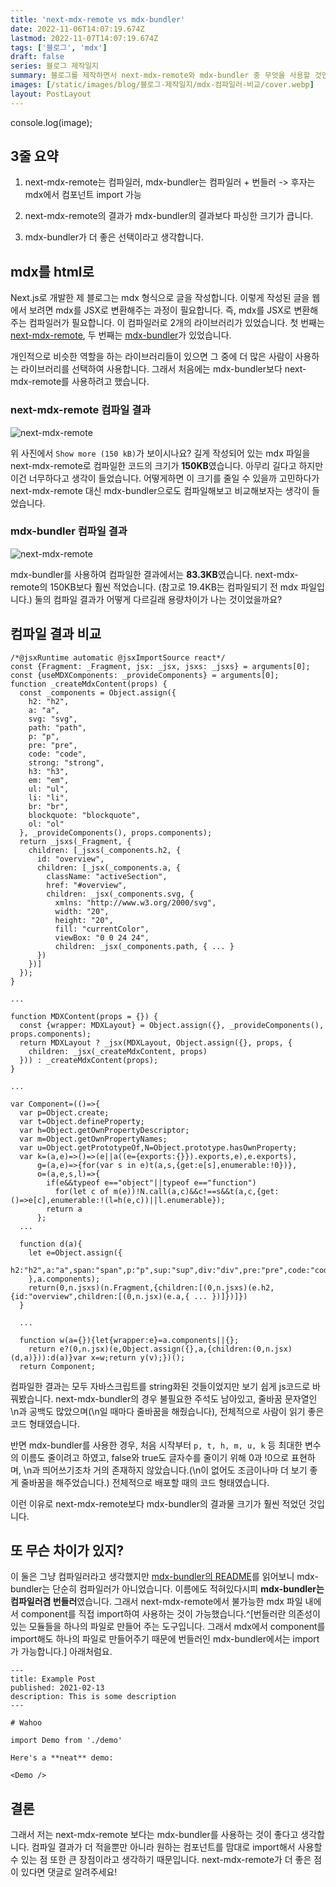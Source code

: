 ```yaml
---
title: 'next-mdx-remote vs mdx-bundler'
date: 2022-11-06T14:07:19.674Z
lastmod: 2022-11-07T14:07:19.674Z
tags: ['블로그', 'mdx']
draft: false
series: 블로그 제작일지
summary: 블로그를 제작하면서 next-mdx-remote와 mdx-bundler 중 무엇을 사용할 것인지 고민했었는데, 이 두 라이브러리를 비교한 글입니다.
images: [/static/images/blog/블로그-제작일지/mdx-컴파일러-비교/cover.webp]
layout: PostLayout
---
```



console.log(image);

## 3줄 요약

1. next-mdx-remote는 컴파일러, mdx-bundler는 컴파일러 + 번들러 -> 후자는 mdx에서 컴포넌트 import 가능

2. next-mdx-remote의 결과가 mdx-bundler의 결과보다 파싱한 크기가 큽니다.

3. mdx-bundler가 더 좋은 선택이라고 생각합니다.


## mdx를 html로

Next.js로 개발한 제 블로그는 mdx 형식으로 글을 작성합니다. 이렇게 작성된 글을 웹에서 보려면 mdx를 JSX로 변환해주는
과정이 필요합니다. 즉, mdx를 JSX로 변환해주는 컴파일러가 필요합니다. 이 컴파일러로 2개의 라이브러리가 있었습니다.
첫 번째는 [next-mdx-remote](https://www.npmjs.com/package/next-mdx-remote),
두 번째는 [mdx-bundler](https://www.npmjs.com/package/mdx-bundler)가 있었습니다.


개인적으로 비슷한 역할을 하는 라이브러리들이 있으면 그 중에 더 많은 사람이 사용하는 라이브러리를 선택하여 사용합니다.
그래서 처음에는 mdx-bundler보다 next-mdx-remote를 사용하려고 했습니다.

### next-mdx-remote 컴파일 결과

![next-mdx-remote](/static/images/blog/블로그-제작일지/mdx-컴파일러-비교/next-mdx-remote-log.webp)

위 사진에서 `Show more (150 kB)`가 보이시나요? 길게 작성되어 있는 mdx 파일을 next-mdx-remote로 컴파일한 코드의
크기가 **150KB**였습니다. 아무리 길다고 하지만 이건 너무하다고 생각이 들었습니다. 어떻게하면 이 크기를 줄일 수 있을까
고민하다가 next-mdx-remote 대신 mdx-bundler으로도 컴파일해보고 비교해보자는 생각이 들었습니다.

### mdx-bundler 컴파일 결과

![next-mdx-remote](/static/images/blog/블로그-제작일지/mdx-컴파일러-비교/mdx-bundler-log.webp)

mdx-bundler를 사용하여 컴파일한 결과에서는 **83.3KB**였습니다. next-mdx-remote의 150KB보다 훨씬 적었습니다.
(참고로 19.4KB는 컴파일되기 전 mdx 파일입니다.) 둘의 컴파일 결과가 어떻게 다르길래 용량차이가 나는 것이었을까요?

## 컴파일 결과 비교

```js:next-mdx-remote
/*@jsxRuntime automatic @jsxImportSource react*/
const {Fragment: _Fragment, jsx: _jsx, jsxs: _jsxs} = arguments[0];
const {useMDXComponents: _provideComponents} = arguments[0];
function _createMdxContent(props) {
  const _components = Object.assign({
    h2: "h2",
    a: "a",
    svg: "svg",
    path: "path",
    p: "p",
    pre: "pre",
    code: "code",
    strong: "strong",
    h3: "h3",
    em: "em",
    ul: "ul",
    li: "li",
    br: "br",
    blockquote: "blockquote",
    ol: "ol"
  }, _provideComponents(), props.components);
  return _jsxs(_Fragment, {
    children: [_jsxs(_components.h2, {
      id: "overview",
      children: [_jsx(_components.a, {
        className: "activeSection",
        href: "#overview",
        children: _jsx(_components.svg, {
          xmlns: "http://www.w3.org/2000/svg",
          width: "20",
          height: "20",
          fill: "currentColor",
          viewBox: "0 0 24 24",
          children: _jsx(_components.path, { ... }
      })
    })]
  });
}

...

function MDXContent(props = {}) {
  const {wrapper: MDXLayout} = Object.assign({}, _provideComponents(), props.components);
  return MDXLayout ? _jsx(MDXLayout, Object.assign({}, props, {
    children: _jsx(_createMdxContent, props)
  })) : _createMdxContent(props);
}

...

```

```js:mdx-bundler
var Component=(()=>{
  var p=Object.create;
  var t=Object.defineProperty;
  var h=Object.getOwnPropertyDescriptor;
  var m=Object.getOwnPropertyNames;
  var u=Object.getPrototypeOf,N=Object.prototype.hasOwnProperty;
  var k=(a,e)=>()=>(e||a((e={exports:{}}).exports,e),e.exports),
      g=(a,e)=>{for(var s in e)t(a,s,{get:e[s],enumerable:!0})},
      o=(a,e,s,l)=>{
        if(e&&typeof e=="object"||typeof e=="function")
          for(let c of m(e))!N.call(a,c)&&c!==s&&t(a,c,{get:()=>e[c],enumerable:!(l=h(e,c))||l.enumerable});
        return a
      };
  ...

  function d(a){
    let e=Object.assign({
      h2:"h2",a:"a",span:"span",p:"p",sup:"sup",div:"div",pre:"pre",code:"code",strong:"strong",h3:"h3",em:"em",ul:"ul",li:"li",blockquote:"blockquote",ol:"ol",section:"section"
    },a.components);
    return(0,n.jsxs)(n.Fragment,{children:[(0,n.jsxs)(e.h2,{id:"overview",children:[(0,n.jsx)(e.a,{ ... })]})]})
  }

  ...

  function w(a={}){let{wrapper:e}=a.components||{};
    return e?(0,n.jsx)(e,Object.assign({},a,{children:(0,n.jsx)(d,a)})):d(a)}var x=w;return y(v);})();
  return Component;
```

컴파일한 결과는 모두 자바스크립트를 string화된 것들이었지만 보기 쉽게 js코드로 바꿔봤습니다.
next-mdx-bundler의 경우 불필요한 주석도 남아있고, 줄바꿈 문자열인 \n과 공백도 많았으며(\n일 때마다 줄바꿈을 해줬습니다),
전체적으로 사람이 읽기 좋은 코드 형태였습니다.

반면 mdx-bundler를 사용한 경우, 처음 시작부터 `p, t, h, m, u, k` 등 최대한 변수의 이름도 줄이려고 하였고,
false와 true도 글자수를 줄이기 위해 0과 !0으로 표현하며,
\n과 띄어쓰기조차 거의 존재하지 않았습니다.(\n이 없어도 조금이나마 더 보기 좋게 줄바꿈을 해주었습니다.)
전체적으로 배포할 때의 코드 형태였습니다.

이런 이유로 next-mdx-remote보다 mdx-bundler의 결과물 크기가 훨씬 적었던 것입니다.

## 또 무슨 차이가 있지?

이 둘은 그냥 컴파일러라고 생각했지만 [mdx-bundler의 README](https://github.com/kentcdodds/mdx-bundler/blob/main/README.md)를
읽어보니 mdx-bundler는 단순히 컴파일러가 아니었습니다.
이름에도 적혀있다시피 **mdx-bundler는 컴파일러겸 번들러**였습니다. 그래서 next-mdx-remote에서 불가능한
mdx 파일 내에서 component를 직접 import하여 사용하는 것이 가능했습니다.^[번들러란 의존성이 있는 모듈들을 하나의 파일로 만들어
주는 도구입니다. 그래서 mdx에서 component를 import해도 하나의 파일로 만들어주기 때문에 번들러인 mdx-bundler에서는
import가 가능합니다.] 아래처럼요.

```mdxjs
---
title: Example Post
published: 2021-02-13
description: This is some description
---

# Wahoo

import Demo from './demo'

Here's a **neat** demo:

<Demo />
```

## 결론

그래서 저는 next-mdx-remote 보다는 mdx-bundler를 사용하는 것이 좋다고 생각합니다.
컴파일 결과가 더 적을뿐만 아니라 원하는 컴포넌트를 맘대로 import해서 사용할 수 있는 점 또한 큰 장점이라고 생각하기 때문입니다.
next-mdx-remote가 더 좋은 점이 있다면 댓글로 알려주세요!